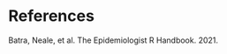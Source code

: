 # References {.unnumbered}

::: {#refs}
Batra, Neale, et al. The Epidemiologist R Handbook. 2021.
:::

